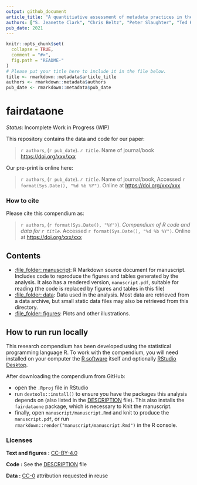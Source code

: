 ```yaml
---
output: github_document
article_title: "A quantitiative assessment of metadata practices in the global DataONE repository network"
authors: ["S. Jeanette Clark", "Chris Beltz", "Peter Slaughter", "Ted Habermmann", "Matthew B. Jones"]
pub_date: 2021
---
```


<!-- README.md is generated from README.Rmd. Please edit that file -->

```r
knitr::opts_chunk$set(
  collapse = TRUE,
  comment = "#>",
  fig.path = "README-"
)
# Please put your title here to include it in the file below.
title <- rmarkdown::metadata$article_title
authors <- rmarkdown::metadata$authors
pub_date <- rmarkdown::metadata$pub_date
```

# fairdataone

*Status*: Incomplete Work in Progress (WIP)

This repository contains the data and code for our paper:

> `r authors`, (`r pub_date`). _`r title`_. Name of journal/book <https://doi.org/xxx/xxx>

Our pre-print is online here:

> `r authors`, (`r pub_date`). _`r title`_. Name of journal/book, Accessed `r format(Sys.Date(), "%d %b %Y")`. Online at <https://doi.org/xxx/xxx>


### How to cite

Please cite this compendium as:

> `r authors`, (`r format(Sys.Date(), "%Y")`). _Compendium of R code and data for `r title`_. Accessed `r format(Sys.Date(), "%d %b %Y")`. Online at <https://doi.org/xxx/xxx>

## Contents

- [:file\_folder: manuscript](/manuscript): R Markdown source document
  for manuscript. Includes code to reproduce the figures and tables
  generated by the analysis. It also has a rendered version,
  `manuscript.pdf`, suitable for reading (the code is replaced by figures
  and tables in this file)
- [:file\_folder: data](/manuscript/data): Data used in the analysis. Most
  data are retrieved from a data archive, but small static data files may also
  be retrieved from this directory.
- [:file\_folder: figures](/manuscript/figures): Plots and other illustrations.

## How to run run locally

This research compendium has been developed using the statistical programming
language R. To work with the compendium, you will need
installed on your computer the [R software](https://cloud.r-project.org/)
itself and optionally [RStudio Desktop](https://rstudio.com/products/rstudio/download/).

After downloading the compendium from GitHub:

- open the `.Rproj` file in RStudio
- run `devtools::install()` to ensure you have the packages this analysis 
  depends on (also listed in the [DESCRIPTION](/DESCRIPTION) file). This also 
  installs the `fairdataone` package, which is necessary to Knit the manuscript.
- finally, open `manuscript/manuscript.Rmd` and knit to produce the `manuscript.pdf`, 
  or run `rmarkdown::render("manuscript/manuscript.Rmd")` in the R console.

### Licenses

**Text and figures :**  [CC-BY-4.0](http://creativecommons.org/licenses/by/4.0/)

**Code :** See the [DESCRIPTION](DESCRIPTION) file

**Data :** [CC-0](http://creativecommons.org/publicdomain/zero/1.0/) attribution requested in reuse

